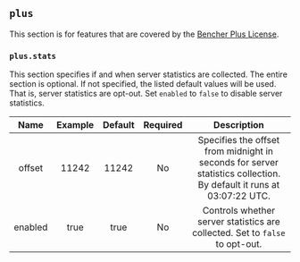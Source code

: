 ## `plus`

This section is for features that are covered by the [Bencher Plus License](/legal/plus).

### `plus.stats`

This section specifies if and when server statistics are collected.
The entire section is optional.
If not specified, the listed default values will be used.
That is, server statistics are opt-out.
Set `enabled` to `false` to disable server statistics.

|  Name   | Example | Default | Required |                                                     Description                                                     |
| :-----: | :-----: | :-----: | :------: | :-----------------------------------------------------------------------------------------------------------------: |
| offset  |  11242  |  11242  |    No    | Specifies the offset from midnight in seconds for server statistics collection. By default it runs at 03:07:22 UTC. |
| enabled |  true   |  true   |    No    |                    Controls whether server statistics are collected. Set to `false` to opt-out.                     |
